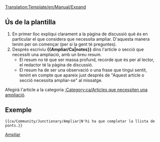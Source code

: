 <noinclude>[[Translation:Template/en/Manual/Expand]]</noinclude><noinclude></noinclude>{{ca/Metacaixa d'avís| tipus = informació
| imatge= en/Paper-plus.png
| text  = Aquest article o secció necessita '''ampliar-se'''.<br/>{{{1|}}}
<div style="font-size: 80%">
* Podeu trobar més informació sobre què és necessari ampliar exactament a la pàgina de [[Talk:{{PAGENAME}}|discussió]] d'aquest article.
* Recorde utilitzar el [[ca/Wiki/Manual d'Estil|manual d'estil]]
* Lleve aquesta plantilla quan s'hagi ampliat l'article.
</div>
}}<includeonly>{{{2|[[Category:ca/Articles que necessiten una ampliació]]}}}</includeonly><noinclude>

==Ús de la plantilla==
#En primer lloc expliqui clarament a la pàgina de discussió què és en particular el que considera que necessita ampliar. D'aquesta manera tenim per on començar (per si la gent té preguntes).
#Després escriviu '''<nowiki>{{</nowiki>Ampliar/Ca|notes<nowiki>}}</nowiki>''' dins l'article o secció que necessiti una ampliació, amb un breu resum.
#*El resum no té que ser massa profund, recorde que és per al lector, el redactor té la pàgina de discussió.
#*El resum ha de ser una observació o una frase que tingui sentit, tenint en compte que apareix just després de "Aquest article o secció necessita ampliar-se" al missatge.

Afegirà l'article a la categoria [[:Category:ca/Articles que necessiten una ampliació]].

==Exemple==
<pre>{{ca/Community/Junctionary/Ampliar|N'hi ha que completar la llista de ponts.}}</pre>
{{ca/Community/Junctionary/Ampliar|N'hi ha que completar la llista de ponts.|2=}}

[[Category:ca/Manual/Base Set/Trains/Caixes de missatges|Ampliar]]</noinclude>